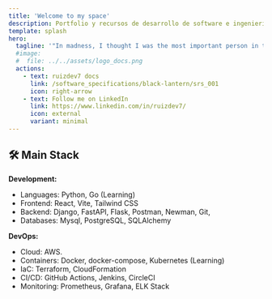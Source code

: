 ```yaml
---
title: 'Welcome to my space'
description: Portfolio y recursos de desarrollo de software e ingeniería DevOps. Get started building my docs site with Starlight, If I'm so lazy I'm going to use the default template I don't want to hardcode colors.
template: splash
hero:
  tagline: '"In madness, I thought I was the most important person in the world." ~ John Forbes Nash'
  #image:
  #  file: ../../assets/logo_docs.png
  actions:
    - text: ruizdev7 docs
      link: /software_specifications/black-lantern/srs_001
      icon: right-arrow
    - text: Follow me on LinkedIn
      link: https://www.linkedin.com/in/ruizdev7/
      icon: external
      variant: minimal
---
```




## 🛠️ Main Stack

**Development:**
- Languages: Python, Go (Learning)
- Frontend: React, Vite, Tailwind CSS
- Backend: Django, FastAPI, Flask, Postman, Newman, Git, 
- Databases: Mysql, PostgreSQL, SQLAlchemy

**DevOps:**
- Cloud: AWS.
- Containers: Docker, docker-compose, Kubernetes (Learning)
- IaC: Terraform, CloudFormation
- CI/CD: GitHub Actions, Jenkins, CircleCI
- Monitoring: Prometheus, Grafana, ELK Stack